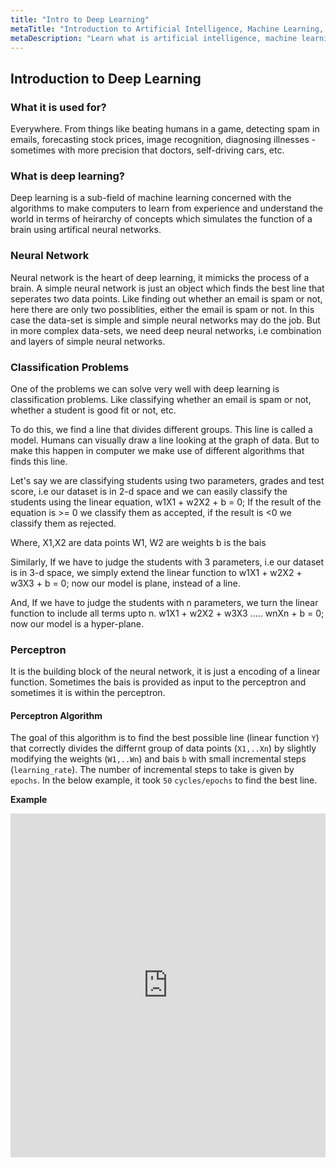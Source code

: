 ```yaml
---
title: "Intro to Deep Learning"
metaTitle: "Introduction to Artificial Intelligence, Machine Learning, and Deep Learning"
metaDescription: "Learn what is artificial intelligence, machine learning, and deep learning in simple terms."
---
```


## Introduction to Deep Learning

### What it is used for?

Everywhere. From things like beating humans in a game, detecting spam in emails, forecasting stock prices, image recognition, diagnosing illnesses - sometimes with more precision that doctors, self-driving cars, etc.

### What is deep learning?

Deep learning is a sub-field of machine learning concerned with the algorithms to make computers to learn from experience and understand the
world in terms of heirarchy of concepts which simulates the function of a brain using artifical neural networks.

### Neural Network

Neural network is the heart of deep learning, it mimicks the process of a brain. A simple neural network is just an object which finds the best line that seperates two data points. Like finding out whether an email is spam or not, here there are only two possiblities, either the email is spam or not. In this case the data-set is simple and simple neural networks may do the job. But in more complex data-sets, we need deep neural networks, i.e combination and layers of simple neural networks.

### Classification Problems

One of the problems we can solve very well with deep learning is classification problems. Like classifying whether an email is spam or not, whether a student is good fit or not, etc.

To do this, we find a line that divides different groups. This line is called a model.
Humans can visually draw a line looking at the graph of data. But to make this happen in computer we make use of different algorithms that finds this line.

Let's say we are classifying students using two parameters, grades and test score, i.e our dataset is in 2-d space and we can easily classify the students using the linear equation, w1X1 + w2X2 + b = 0; If the result of the equation is >= 0 we classify them as accepted, if the result is <0 we classify them as rejected.

Where,
X1,X2 are data points
W1, W2 are weights
b is the bais

Similarly, If we have to judge the students with 3 parameters, i.e our dataset is in 3-d space, we simply extend the linear function to w1X1 + w2X2 + w3X3 + b = 0; now our model is plane, instead of a line.

And, If we have to judge the students with n parameters, we turn the linear function to include all terms upto n.
w1X1 + w2X2 + w3X3 ..... wnXn + b = 0; now our model is a hyper-plane.

### Perceptron

It is the building block of the neural network, it is just a encoding of a linear function. Sometimes the bais is provided as input to the perceptron and sometimes it is within the perceptron.

#### Perceptron Algorithm

The goal of this algorithm is to find the best possible line (linear function `Y`)
that correctly divides the differnt group of data points (`X1,..Xn`) by slightly
modifying the weights (`W1,..Wn`) and bais `b` with small incremental steps (`learning_rate`).
The number of incremental steps to take is given by `epochs`. In the below example, it took
`50` `cycles/epochs` to find the best line.

**Example**

<iframe
  style="width:100%; height:550px; border:none"
  src="https://codewaseem.github.io/PerceptronPlayground/index.html"
/>
